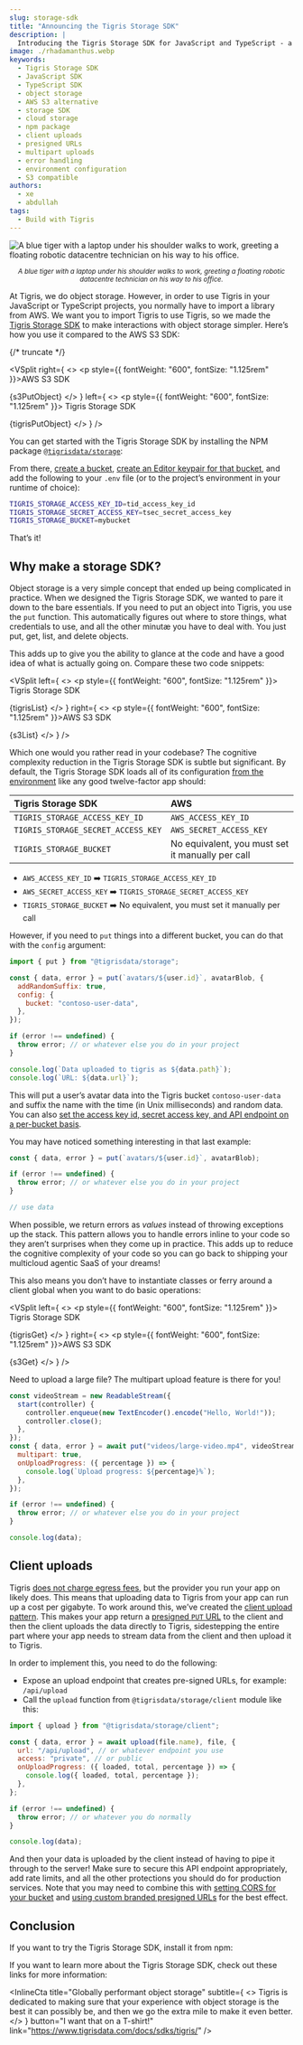 ```yaml
---
slug: storage-sdk
title: "Announcing the Tigris Storage SDK"
description: |
  Introducing the Tigris Storage SDK for JavaScript and TypeScript - a simplified alternative to AWS S3 SDK with environment-based configuration, error-as-values pattern, and streamlined object storage operations.
image: ./rhadamanthus.webp
keywords:
  - Tigris Storage SDK
  - JavaScript SDK
  - TypeScript SDK
  - object storage
  - AWS S3 alternative
  - storage SDK
  - cloud storage
  - npm package
  - client uploads
  - presigned URLs
  - multipart uploads
  - error handling
  - environment configuration
  - S3 compatible
authors:
  - xe
  - abdullah
tags:
  - Build with Tigris
---
```






<style>{styles}</style>

<img
  src={heroimage}
  className="hero-image"
  alt="A blue tiger with a laptop under his shoulder walks to work, greeting a floating robotic datacentre technician on his way to his office."
/>

<center>
  <small>
    <em>
      A blue tiger with a laptop under his shoulder walks to work, greeting a
      floating robotic datacentre technician on his way to his office.
    </em>
  </small>
</center>

At Tigris, we do object storage. However, in order to use Tigris in your
JavaScript or TypeScript projects, you normally have to import a library from
AWS. We want you to import Tigris to use Tigris, so we made the
[Tigris Storage SDK](https://www.tigrisdata.com/docs/sdks/tigris/) to make
interactions with object storage simpler. Here’s how you use it compared to the
AWS S3 SDK:

{/* truncate */}


<VSplit
  right={
    <>
      <p style={{ fontWeight: "600", fontSize: "1.125rem" }}>AWS S3 SDK</p>
      <CodeBlock language="javascript">{s3PutObject}</CodeBlock>
    </>
  }
  left={
    <>
      <p style={{ fontWeight: "600", fontSize: "1.125rem" }}>
        Tigris Storage SDK
      </p>
      <CodeBlock language="javascript">{tigrisPutObject}</CodeBlock>
    </>
  }
/>

You can get started with the Tigris Storage SDK by installing the NPM package
[`@tigrisdata/storage`](https://www.npmjs.com/package/@tigrisdata/storage):

<Install />

From there, [create a bucket](https://console.tigris.dev/createbucket),
[create an Editor keypair for that bucket](https://console.tigris.dev/createaccesskey),
and add the following to your `.env` file (or to the project’s environment in
your runtime of choice):

```sh
TIGRIS_STORAGE_ACCESS_KEY_ID=tid_access_key_id
TIGRIS_STORAGE_SECRET_ACCESS_KEY=tsec_secret_access_key
TIGRIS_STORAGE_BUCKET=mybucket
```

That’s it!

<ButtonArray />

## Why make a storage SDK?

Object storage is a very simple concept that ended up being complicated in
practice. When we designed the Tigris Storage SDK, we wanted to pare it down to
the bare essentials. If you need to put an object into Tigris, you use the `put`
function. This automatically figures out where to store things, what credentials
to use, and all the other minutæ you have to deal with. You just put, get, list,
and delete objects.

This adds up to give you the ability to glance at the code and have a good idea
of what is actually going on. Compare these two code snippets:


<VSplit
  left={
    <>
      <p style={{ fontWeight: "600", fontSize: "1.125rem" }}>
        Tigris Storage SDK
      </p>
      <CodeBlock language="javascript">{tigrisList}</CodeBlock>
    </>
  }
  right={
    <>
      <p style={{ fontWeight: "600", fontSize: "1.125rem" }}>AWS S3 SDK</p>
      <CodeBlock language="javascript">{s3List}</CodeBlock>
    </>
  }
/>

Which one would you rather read in your codebase? The cognitive complexity
reduction in the Tigris Storage SDK is subtle but significant. By default, the
Tigris Storage SDK loads all of its configuration
[from the environment](https://12factor.net/config) like any good twelve-factor
app should:

<div className="table-container">

| Tigris Storage SDK                 | AWS                                              |
| :--------------------------------- | :----------------------------------------------- |
| `TIGRIS_STORAGE_ACCESS_KEY_ID`     | `AWS_ACCESS_KEY_ID`                              |
| `TIGRIS_STORAGE_SECRET_ACCESS_KEY` | `AWS_SECRET_ACCESS_KEY`                          |
| `TIGRIS_STORAGE_BUCKET`            | No equivalent, you must set it manually per call |

</div>
<div className="phone-container">

- `AWS_ACCESS_KEY_ID` ➡️ `TIGRIS_STORAGE_ACCESS_KEY_ID`
- `AWS_SECRET_ACCESS_KEY` ➡️ `TIGRIS_STORAGE_SECRET_ACCESS_KEY`
- `TIGRIS_STORAGE_BUCKET` ➡️ No equivalent, you must set it manually per call

</div>

However, if you need to `put` things into a different bucket, you can do that
with the `config` argument:

```javascript
import { put } from "@tigrisdata/storage";

const { data, error } = put(`avatars/${user.id}`, avatarBlob, {
  addRandomSuffix: true,
  config: {
    bucket: "contoso-user-data",
  },
});

if (error !== undefined) {
  throw error; // or whatever else you do in your project
}

console.log(`Data uploaded to tigris as ${data.path}`);
console.log(`URL: ${data.url}`);
```

This will put a user’s avatar data into the Tigris bucket `contoso-user-data`
and suffix the name with the time (in Unix milliseconds) and random data. You
can also
[set the access key id, secret access key, and API endpoint on a per-bucket basis](https://www.tigrisdata.com/docs/sdks/tigris/using-sdk/#authentication).

You may have noticed something interesting in that last example:

```javascript
const { data, error } = put(`avatars/${user.id}`, avatarBlob);

if (error !== undefined) {
  throw error; // or whatever else you do in your project
}

// use data
```

When possible, we return errors as _values_ instead of throwing exceptions up
the stack. This pattern allows you to handle errors inline to your code so they
aren’t surprises when they come up in practice. This adds up to reduce the
cognitive complexity of your code so you can go back to shipping your multicloud
agentic SaaS of your dreams\!

This also means you don’t have to instantiate classes or ferry around a client
global when you want to do basic operations:


<VSplit
  left={
    <>
      <p style={{ fontWeight: "600", fontSize: "1.125rem" }}>
        Tigris Storage SDK
      </p>
      <CodeBlock language="javascript">{tigrisGet}</CodeBlock>
    </>
  }
  right={
    <>
      <p style={{ fontWeight: "600", fontSize: "1.125rem" }}>AWS S3 SDK</p>
      <CodeBlock language="javascript">{s3Get}</CodeBlock>
    </>
  }
/>

Need to upload a large file? The multipart upload feature is there for you\!

```javascript
const videoStream = new ReadableStream({
  start(controller) {
    controller.enqueue(new TextEncoder().encode("Hello, World!"));
    controller.close();
  },
});
const { data, error } = await put("videos/large-video.mp4", videoStream, {
  multipart: true,
  onUploadProgress: ({ percentage }) => {
    console.log(`Upload progress: ${percentage}%`);
  },
});

if (error !== undefined) {
  throw error; // or whatever else you do in your project
}

console.log(data);
```

## Client uploads

Tigris
[does not charge egress fees](https://www.tigrisdata.com/docs/pricing/#zero-egress-fees),
but the provider you run your app on likely does. This means that uploading data
to Tigris from your app can run up a cost per gigabyte. To work around this,
we’ve created the
[client upload pattern](https://www.tigrisdata.com/docs/sdks/tigris/client-uploads/).
This makes your app return a
[presigned `PUT` URL](https://www.tigrisdata.com/docs/objects/presigned/) to the
client and then the client uploads the data directly to Tigris, sidestepping the
entire part where your app needs to stream data from the client and then upload
it to Tigris.

In order to implement this, you need to do the following:

- Expose an upload endpoint that creates pre-signed URLs, for example:
  `/api/upload`
- Call the `upload` function from `@tigrisdata/storage/client` module like this:

```javascript
import { upload } from "@tigrisdata/storage/client";

const { data, error } = await upload(file.name), file, {
  url: "/api/upload", // or whatever endpoint you use
  access: "private", // or public
  onUploadProgress: ({ loaded, total, percentage }) => {
    console.log({ loaded, total, percentage });
  },
};

if (error !== undefined) {
  throw error; // or whatever you do normally
}

console.log(data);
```

And then your data is uploaded by the client instead of having to pipe it
through to the server\! Make sure to secure this API endpoint appropriately, add
rate limits, and all the other protections you should do for production
services. Note that you may need to combine this with
[setting CORS for your bucket](https://www.tigrisdata.com/docs/buckets/cors/)
and
[using custom branded presigned URLs](https://www.tigrisdata.com/docs/objects/presigned/#presigned-url-with-custom-domain)
for the best effect.

## Conclusion

If you want to try the Tigris Storage SDK, install it from npm:

<Install />

If you want to learn more about the Tigris Storage SDK, check out these links
for more information:

<ButtonArray />

<InlineCta
  title="Globally performant object storage"
  subtitle={
    <>
      Tigris is dedicated to making sure that your experience with object
      storage is the best it can possibly be, and then we go the extra mile to
      make it even better.
    </>
  }
  button="I want that on a T-shirt!"
  link="https://www.tigrisdata.com/docs/sdks/tigris/"
/>
